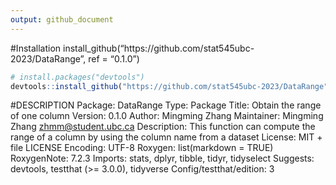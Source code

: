 ```yaml
---
output: github_document
---
```


#Installation 
install_github("https://github.com/stat545ubc-2023/DataRange", ref = "0.1.0")
```r
# install.packages("devtools")
devtools::install_github("https://github.com/stat545ubc-2023/DataRange")
```

#DESCRIPTION 
Package: DataRange
Type: Package
Title: Obtain the range of one column
Version: 0.1.0
Author: Mingming Zhang
Maintainer: Mingming Zhang <zhmm@student.ubc.ca>
Description: This function can compute the range of a column by using the column name from a dataset
License: MIT + file LICENSE
Encoding: UTF-8
Roxygen: list(markdown = TRUE)
RoxygenNote: 7.2.3
Imports: 
    stats,
    dplyr,
    tibble,
    tidyr,
    tidyselect
Suggests: 
    devtools,
    testthat (>= 3.0.0),
    tidyverse
Config/testthat/edition: 3